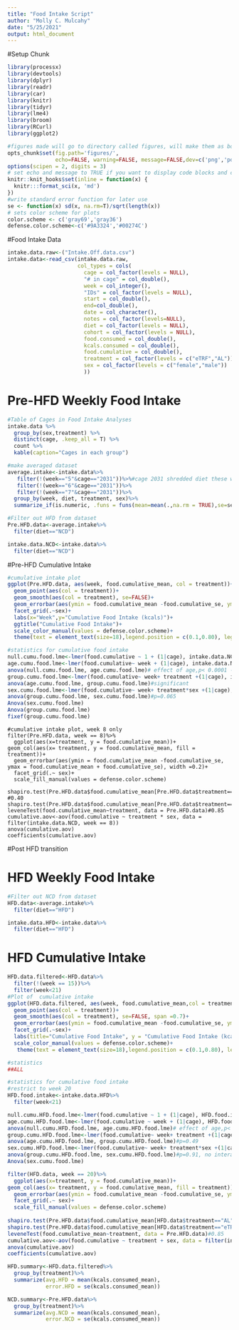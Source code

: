 ```yaml
---
title: "Food Intake Script"
author: "Molly C. Mulcahy"
date: "5/25/2021"
output: html_document
---
```

#Setup Chunk
```r
library(processx)
library(devtools)
library(dplyr)
library(readr)
library(car)
library(knitr)
library(tidyr)
library(lme4)
library(broom)
library(RCurl)
library(ggplot2)

#figures made will go to directory called figures, will make them as both png and pdf files 
opts_chunk$set(fig.path='figures/',
               echo=FALSE, warning=FALSE, message=FALSE,dev=c('png','pdf'))
options(scipen = 2, digits = 3)
# set echo and message to TRUE if you want to display code blocks and code output respectively
knitr::knit_hooks$set(inline = function(x) {
  knitr:::format_sci(x, 'md')
})
#write standard error function for later use
se <- function(x) sd(x, na.rm=T)/sqrt(length(x))
# sets color scheme for plots
color.scheme <- c('gray69','gray36')
defense.color.scheme<-c('#9A3324','#00274C')
```

#Food Intake Data
```r
intake.data.raw<-("Intake.Off.data.csv")
intake.data<-read_csv(intake.data.raw,
                      col_types = cols(
                        cage = col_factor(levels = NULL),
                        "# in cage" = col_double(),
                        week = col_integer(),
                        "IDs" = col_factor(levels = NULL),
                        start = col_double(),
                        end=col_double(),
                        date = col_character(),
                        notes = col_factor(levels=NULL),
                        diet = col_factor(levels = NULL),
                        cohort = col_factor(levels = NULL),
                        food.consumed = col_double(),
                        kcals.consumed = col_double(),
                        food.cumulative = col_double(),
                        treatment = col_factor(levels = c("eTRF","AL")),
                        sex = col_factor(levels = c("female","male"))
                        ))
```

# Pre-HFD Weekly Food Intake
```r
#Table of Cages in Food Intake Analyses
intake.data %>%
  group_by(sex,treatment) %>%
  distinct(cage, .keep_all = T) %>%
  count %>%
  kable(caption="Cages in each group")

#make averaged dataset
average.intake<-intake.data%>%
   filter(!(week=="5"&cage=="2031"))%>%#cage 2031 shredded diet these weeks and estimates of intake are unreliable
   filter(!(week=="6"&cage=="2031"))%>%
   filter(!(week=="7"&cage=="2031"))%>%
  group_by(week, diet, treatment, sex)%>%
  summarize_if(is.numeric, .funs = funs(mean=mean(.,na.rm = TRUE),se=se, n=length))

#Filter out HFD from dataset
Pre.HFD.data<-average.intake%>%
  filter(diet=="NCD")

intake.data.NCD<-intake.data%>%
  filter(diet=="NCD")
```

#Pre-HFD Cumulative Intake
```r
#cumulative intake plot
ggplot(Pre.HFD.data, aes(week, food.cumulative_mean, col = treatment))+
  geom_point(aes(col = treatment))+
  geom_smooth(aes(col = treatment), se=FALSE)+
  geom_errorbar(aes(ymin = food.cumulative_mean -food.cumulative_se, ymax = food.cumulative_mean +food.cumulative_se), width = 0.3)+
  facet_grid(.~sex)+
  labs(x="Week",y="Cumulative Food Intake (kcals)")+
  ggtitle("Cumulative Food Intake")+
  scale_color_manual(values = defense.color.scheme)+
  theme(text = element_text(size=18),legend.position = c(0.1,0.80), legend.background = element_rect(fill = "transparent"))

#statistics for cumulative food intake
null.cumu.food.lme<-lmer(food.cumulative ~ 1 + (1|cage), intake.data.NCD)
age.cumu.food.lme<-lmer(food.cumulative~ week + (1|cage), intake.data.NCD)
anova(null.cumu.food.lme, age.cumu.food.lme)# effect of age,p< 0.0001 - anticipated
group.cumu.food.lme<-lmer(food.cumulative~ week+ treatment +(1|cage), intake.data.NCD)
anova(age.cumu.food.lme, group.cumu.food.lme)#significant
sex.cumu.food.lme<-lmer(food.cumulative~ week+ treatment*sex +(1|cage), intake.data.NCD)
anova(group.cumu.food.lme, sex.cumu.food.lme)#p=0.065
Anova(sex.cumu.food.lme)
Anova(group.cumu.food.lme)
fixef(group.cumu.food.lme)
```

```final-cumulative-NCD

#cumulative intake plot, week 8 only
filter(Pre.HFD.data, week == 8)%>%
  ggplot(aes(x=treatment, y = food.cumulative_mean))+
geom_col(aes(x= treatment, y = food.cumulative_mean, fill = treatment))+
  geom_errorbar(aes(ymin = food.cumulative_mean -food.cumulative_se, ymax = food.cumulative_mean + food.cumulative_se), width =0.2)+
  facet_grid(.~ sex)+
  scale_fill_manual(values = defense.color.scheme)
  
shapiro.test(Pre.HFD.data$food.cumulative_mean[Pre.HFD.data$treatment=="AL"])  #0.40
shapiro.test(Pre.HFD.data$food.cumulative_mean[Pre.HFD.data$treatment=="eTRF"])#0.30
leveneTest(food.cumulative_mean~treatment, data = Pre.HFD.data)#0.85
cumulative.aov<-aov(food.cumulative ~ treatment * sex, data = filter(intake.data.NCD, week == 8))
anova(cumulative.aov)
coefficients(cumulative.aov)
```

#Post HFD transition

# HFD Weekly Food Intake
```r
#Filter out NCD from dataset
HFD.data<-average.intake%>%
  filter(diet=="HFD")

intake.data.HFD<-intake.data%>%
  filter(diet=="HFD")

```

# HFD Cumulative Intake
```r

HFD.data.filtered<-HFD.data%>%
  filter(!(week == 15))%>%
  filter(week<21)
#Plot of  cumulative intake
ggplot(HFD.data.filtered, aes(week, food.cumulative_mean,col = treatment))+
  geom_point(aes(col = treatment))+
  geom_smooth(aes(col = treatment), se=FALSE, span =0.7)+
  geom_errorbar(aes(ymin = food.cumulative_mean -food.cumulative_se, ymax = food.cumulative_mean +food.cumulative_se), width = 0.3)+
  facet_grid(.~sex)+
  labs(title="Cumulative Food Intake", y = "Cumulative Food Intake (kcals)", x="Week")+
  scale_color_manual(values = defense.color.scheme)+
   theme(text = element_text(size=18),legend.position = c(0.1,0.80), legend.background = element_rect(fill = "transparent"))

#statistics
##ALL

#statistics for cumulative food intake
#restrict to week 20
HFD.food.intake<-intake.data.HFD%>%
  filter(week<21)

null.cumu.HFD.food.lme<-lmer(food.cumulative ~ 1 + (1|cage), HFD.food.intake)
age.cumu.HFD.food.lme<-lmer(food.cumulative ~ week + (1|cage), HFD.food.intake)
anova(null.cumu.HFD.food.lme, age.cumu.HFD.food.lme)# effect of age,p< 0.0001
group.cumu.HFD.food.lme<-lmer(food.cumulative~ week+ treatment +(1|cage),HFD.food.intake)
anova(age.cumu.HFD.food.lme, group.cumu.HFD.food.lme)#p=0.49
sex.cumu.HFD.food.lme<-lmer(food.cumulative~ week+ treatment*sex +(1|cage), HFD.food.intake)
anova(group.cumu.HFD.food.lme, sex.cumu.HFD.food.lme)#p=0.91, no interaction
Anova(sex.cumu.food.lme)
```



```r
filter(HFD.data, week == 20)%>%
  ggplot(aes(x=treatment, y = food.cumulative_mean))+
geom_col(aes(x= treatment, y = food.cumulative_mean, fill = treatment))+
  geom_errorbar(aes(ymin = food.cumulative_mean -food.cumulative_se, ymax = food.cumulative_mean + food.cumulative_se), width =0.2)+
  facet_grid(.~ sex)+
  scale_fill_manual(values = defense.color.scheme)
  
shapiro.test(Pre.HFD.data$food.cumulative_mean[HFD.data$treatment=="AL"])  #0.40
shapiro.test(Pre.HFD.data$food.cumulative_mean[HFD.data$treatment=="eTRF"])#0.30
leveneTest(food.cumulative_mean~treatment, data = Pre.HFD.data)#0.85
cumulative.aov<-aov(food.cumulative ~ treatment + sex, data = filter(intake.data.HFD, week == 20))#interaction removed
anova(cumulative.aov)
coefficients(cumulative.aov)
```


```r
HFD.summary<-HFD.data.filtered%>%
  group_by(treatment)%>%
  summarize(avg.HFD = mean(kcals.consumed_mean),
            error.HFD = se(kcals.consumed_mean))

NCD.summary<-Pre.HFD.data%>%
  group_by(treatment)%>%
  summarize(avg.NCD = mean(kcals.consumed_mean),
            error.NCD = se(kcals.consumed_mean))

```